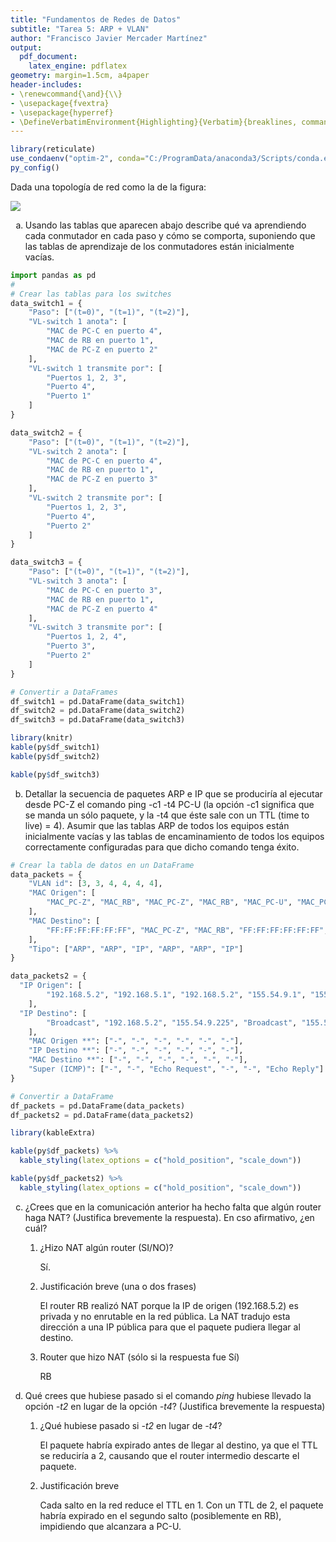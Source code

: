 ```yaml
---
title: "Fundamentos de Redes de Datos"
subtitle: "Tarea 5: ARP + VLAN"
author: "Francisco Javier Mercader Martínez"
output:
  pdf_document:
    latex_engine: pdflatex
geometry: margin=1.5cm, a4paper
header-includes:
- \renewcommand{\and}{\\}
- \usepackage{fvextra}
- \usepackage{hyperref}
- \DefineVerbatimEnvironment{Highlighting}{Verbatim}{breaklines, commandchars=\\\{\}}
---
```


```r
library(reticulate)
use_condaenv("optim-2", conda="C:/ProgramData/anaconda3/Scripts/conda.exe", required = TRUE)
py_config()
```

Dada una topología de red como la de la figura:

![](figures/Captura%20de%20pantalla%202024-11-29%20185209.png)

a)  Usando las tablas que aparecen abajo describe qué va aprendiendo cada conmutador en cada paso y cómo se comporta, suponiendo que las tablas de aprendizaje de los conmutadores están inicialmente vacías.

```python
import pandas as pd
# 
# Crear las tablas para los switches
data_switch1 = {
    "Paso": ["(t=0)", "(t=1)", "(t=2)"],
    "VL-switch 1 anota": [
        "MAC de PC-C en puerto 4",
        "MAC de RB en puerto 1",
        "MAC de PC-Z en puerto 2"
    ],
    "VL-switch 1 transmite por": [
        "Puertos 1, 2, 3",
        "Puerto 4",
        "Puerto 1"
    ]
}

data_switch2 = {
    "Paso": ["(t=0)", "(t=1)", "(t=2)"],
    "VL-switch 2 anota": [
        "MAC de PC-C en puerto 4",
        "MAC de RB en puerto 1",
        "MAC de PC-Z en puerto 3"
    ],
    "VL-switch 2 transmite por": [
        "Puertos 1, 2, 3",
        "Puerto 4",
        "Puerto 2"
    ]
}

data_switch3 = {
    "Paso": ["(t=0)", "(t=1)", "(t=2)"],
    "VL-switch 3 anota": [
        "MAC de PC-C en puerto 3",
        "MAC de RB en puerto 1",
        "MAC de PC-Z en puerto 4"
    ],
    "VL-switch 3 transmite por": [
        "Puertos 1, 2, 4",
        "Puerto 3",
        "Puerto 2"
    ]
}

# Convertir a DataFrames
df_switch1 = pd.DataFrame(data_switch1)
df_switch2 = pd.DataFrame(data_switch2)
df_switch3 = pd.DataFrame(data_switch3)
```

```r
library(knitr)
kable(py$df_switch1)
kable(py$df_switch2)
```

\pagebreak

```r
kable(py$df_switch3)
```

b.  Detallar la secuencia de paquetes ARP e IP que se produciría al ejecutar desde PC-Z el comando ping -c1 -t4 PC-U (la opción -c1 significa que se manda un sólo paquete, y la -t4 que éste sale con un TTL (time to live) = 4). Asumir que las tablas ARP de todos los equipos están inicialmente vacías y las tablas de encaminamiento de todos los equipos correctamente configuradas para que dicho comando tenga éxito.

```python
# Crear la tabla de datos en un DataFrame
data_packets = {
    "VLAN id": [3, 3, 4, 4, 4, 4],
    "MAC Origen": [
        "MAC_PC-Z", "MAC_RB", "MAC_PC-Z", "MAC_RB", "MAC_PC-U", "MAC_PC-U"
    ],
    "MAC Destino": [
        "FF:FF:FF:FF:FF:FF", "MAC_PC-Z", "MAC_RB", "FF:FF:FF:FF:FF:FF", "MAC_RB", "MAC_RB"
    ],
    "Tipo": ["ARP", "ARP", "IP", "ARP", "ARP", "IP"]
}

data_packets2 = {
  "IP Origen": [
        "192.168.5.2", "192.168.5.1", "192.168.5.2", "155.54.9.1", "155.54.9.225", "155.54.9.225"
    ],
  "IP Destino": [
        "Broadcast", "192.168.5.2", "155.54.9.225", "Broadcast", "155.54.9.1", "192.168.5.2"
    ],
    "MAC Origen **": ["-", "-", "-", "-", "-", "-"],
    "IP Destino **": ["-", "-", "-", "-", "-", "-"],
    "MAC Destino **": ["-", "-", "-", "-", "-", "-"],
    "Super (ICMP)": ["-", "-", "Echo Request", "-", "-", "Echo Reply"]
}

# Convertir a DataFrame
df_packets = pd.DataFrame(data_packets)
df_packets2 = pd.DataFrame(data_packets2)
```

```r
library(kableExtra)

kable(py$df_packets) %>%
  kable_styling(latex_options = c("hold_position", "scale_down"))

kable(py$df_packets2) %>%
  kable_styling(latex_options = c("hold_position", "scale_down"))
```

c.  ¿Crees que en la comunicación anterior ha hecho falta que algún router haga NAT? (Justifica brevemente la respuesta). En cso afirmativo, ¿en cuál?
    1.  ¿Hizo NAT algún router (SI/NO)?

        Sí.

    2.  Justificación breve (una o dos frases)

        El router RB realizó NAT porque la IP de origen (192.168.5.2) es privada y no enrutable en la red pública. La NAT tradujo esta dirección a una IP pública para que el paquete pudiera llegar al destino.

    3.  Router que hizo NAT (sólo si la respuesta fue Sí)

        RB
d.  Qué crees que hubiese pasado si el comando *ping* hubiese llevado la opción *-t2* en lugar de la opción *-t4*? (Justifica brevemente la respuesta)
    1.  ¿Qué hubiese pasado si *-t2* en lugar de *-t4*?

        El paquete habría expirado antes de llegar al destino, ya que el TTL se reduciría a 2, causando que el router intermedio descarte el paquete.

    2.  Justificación breve

        Cada salto en la red reduce el TTL en 1. Con un TTL de 2, el paquete habría expirado en el segundo salto (posiblemente en RB), impidiendo que alcanzara a PC-U.
